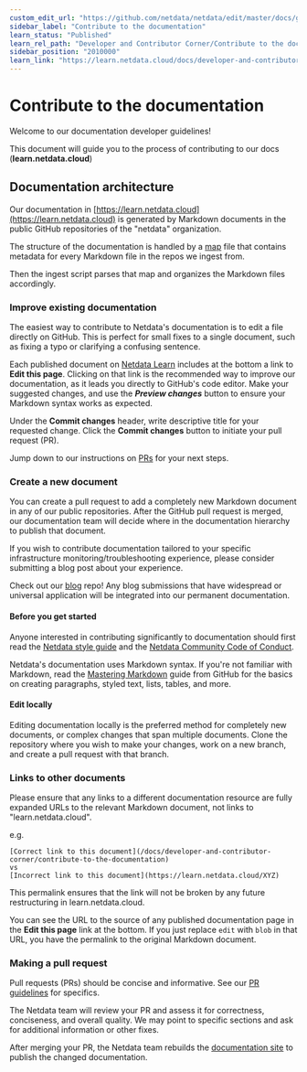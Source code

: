 ```yaml
---
custom_edit_url: "https://github.com/netdata/netdata/edit/master/docs/guidelines.md"
sidebar_label: "Contribute to the documentation"
learn_status: "Published"
learn_rel_path: "Developer and Contributor Corner/Contribute to the documentation"
sidebar_position: "2010000"
learn_link: "https://learn.netdata.cloud/docs/developer-and-contributor-corner/contribute-to-the-documentation"
---
```


# Contribute to the documentation

Welcome to our documentation developer guidelines!

This document will guide you to the process of contributing to our docs (**learn.netdata.cloud**)

## Documentation architecture

Our documentation in [https://learn.netdata.cloud](https://learn.netdata.cloud) is generated by Markdown documents in the public GitHub repositories of the "netdata" organization.

The structure of the documentation is handled by a [map](https://github.com/netdata/learn/blob/master/map.tsv) file that contains metadata for every Markdown file in the repos we ingest from.

Then the ingest script parses that map and organizes the Markdown files accordingly.

### Improve existing documentation

The easiest way to contribute to Netdata's documentation is to edit a file directly on GitHub. This is perfect for small fixes to a single document, such as fixing a typo or clarifying a confusing sentence.

Each published document on [Netdata Learn](https://learn.netdata.cloud) includes at the bottom a link to **Edit this page**.
Clicking on that link is the recommended way to improve our documentation, as it leads you directly to GitHub's code editor.
Make your suggested changes, and use the ***Preview changes*** button to ensure your Markdown syntax works as expected.

Under the **Commit changes** header, write descriptive title for your requested change. Click the **Commit changes** button to initiate your pull request (PR).

Jump down to our instructions on [PRs](#making-a-pull-request) for your next steps.

### Create a new document

You can create a pull request to add a completely new Markdown document in any of our public repositories.
After the GitHub pull request is merged, our documentation team will decide where in the documentation hierarchy to publish that document.

If you wish to contribute documentation tailored to your specific infrastructure monitoring/troubleshooting experience, please consider submitting a blog post about your experience.

Check out our [blog](https://github.com/netdata/blog#readme) repo! Any blog submissions that have widespread or universal application will be integrated into our permanent documentation.

#### Before you get started

Anyone interested in contributing significantly to documentation should first read the [Netdata style guide](/docs/developer-and-contributor-corner/contribute-to-the-documentation/netdata-style-guide) and the [Netdata Community Code of Conduct](/docs/developer-and-contributor-corner/community-code-of-conduct).

Netdata's documentation uses Markdown syntax. If you're not familiar with Markdown, read the [Mastering Markdown](https://guides.github.com/features/mastering-markdown/) guide from GitHub for the basics on creating paragraphs, styled text, lists, tables, and more.

#### Edit locally

Editing documentation locally is the preferred method for completely new documents, or complex changes that span multiple documents. Clone the repository where you wish to make your changes, work on a new branch, and create a pull request with that branch.

### Links to other documents

Please ensure that any links to a different documentation resource are fully expanded URLs to the relevant Markdown document, not links to "learn.netdata.cloud".

e.g.

```text
[Correct link to this document](/docs/developer-and-contributor-corner/contribute-to-the-documentation)
vs
[Incorrect link to this document](https://learn.netdata.cloud/XYZ)
```

This permalink ensures that the link will not be broken by any future restructuring in learn.netdata.cloud.

You can see the URL to the source of any published documentation page in the **Edit this page** link at the bottom.
If you just replace `edit` with `blob` in that URL, you have the permalink to the original Markdown document.

### Making a pull request

Pull requests (PRs) should be concise and informative.
See our [PR guidelines](/docs/developer-and-contributor-corner/contributing#pr-guidelines) for specifics.

The Netdata team will review your PR and assess it for correctness, conciseness, and overall quality.
We may point to specific sections and ask for additional information or other fixes.

After merging your PR, the Netdata team rebuilds the [documentation site](https://learn.netdata.cloud) to publish the changed documentation.
